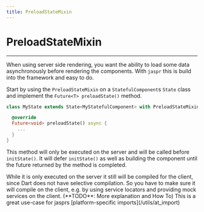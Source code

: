 ```yaml
---
title: PreloadStateMixin
---
```


# PreloadStateMixin

---

When using server side rendering, you want the ability to load some data asynchronously before rendering the components.
With `jaspr` this is build into the framework and easy to do.

Start by using the `PreloadStateMixin` on a `StatefulComponent`s `State` class and implement the `Future<T> preloadState()` method.

```dart
class MyState extends State<MyStatefulComponent> with PreloadStateMixin {

  @override
  Future<void> preloadState() async {
    ...
  }
}
```

This method will only be executed on the server and will be called before `initState()`. It will defer
`initState()` as well as building the component until the future returned by the method is completed.

<Warning>
    While it is only executed on the server it still will be compiled for the client, since Dart does not have
    selective compilation. So you have to make sure it will compile on the client, e.g. by using service locators
    and providing mock services on the client. (**TODO**: More explanation and How To)
</Warning>

<Info>
    This is a great use-case for jasprs [platform-specific imports](/utils/at_import)
</Info>
